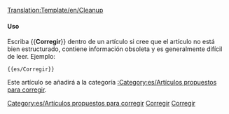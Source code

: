 <noinclude>[[Translation:Template/en/Cleanup]]</noinclude><noinclude></noinclude>{{es/Metaplantilla de avisos| tipo  = estilo
| texto = <strong>Corregir</strong><br>Este artículo necesita correcciones. Ha crecido con el tiempo y ahora es difícil de leer. Usted puede mejorarlo reescribiendo partes de él o dando al artículo una nueva estructura.
}}<includeonly>[[Category:es/Artículos propuestos para corregir]]</includeonly><noinclude>

====Uso====

Escriba <nowiki>{{</nowiki>'''Corregir'''<nowiki>}}</nowiki> dentro de un artículo si cree que el artículo no está bien estructurado, contiene información obsoleta y es generalmente difícil de leer. Ejemplo:
<pre>{{es/Corregir}}</pre>
Este artículo se añadirá a la categoría [[:Category:es/Artículos propuestos para corregir]].

[[Category:es/Plantillas|Corregir]][[Category:es/Cajas de mensajes|Corregir]]
</noinclude>